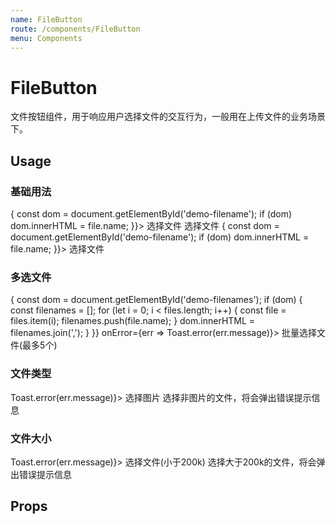```yaml
---
name: FileButton
route: /components/FileButton
menu: Components
---
```



# FileButton

文件按钮组件，用于响应用户选择文件的交互行为，一般用在上传文件的业务场景下。

## Usage

### 基础用法

<Playground>
  <FileButton
    type="primary"
    icon="file"
    onChange={file => {
      const dom = document.getElementById('demo-filename');
      if (dom) dom.innerHTML = file.name;
    }}>
    选择文件
  </FileButton>
  <FileButton icon="file" disabled={true}>
    选择文件
  </FileButton>
  <FileButton
    type="link"
    icon="file"
    onChange={file => {
      const dom = document.getElementById('demo-filename');
      if (dom) dom.innerHTML = file.name;
    }}>
    选择文件
  </FileButton>
  <div id="demo-filename" className="demo-container" />
</Playground>

### 多选文件

<Playground>
  <FileButton
    type="primary"
    multiple={true}
    maxCount={5}
    onChange={files => {
      const dom = document.getElementById('demo-filenames');
      if (dom) {
        const filenames = [];
        for (let i = 0; i < files.length; i++) {
          const file = files.item(i);
          filenames.push(file.name);
        }
        dom.innerHTML = filenames.join(',');
      }
    }}
    onError={err => Toast.error(err.message)}>
    批量选择文件(最多5个)
  </FileButton>
  <div id="demo-filenames" className="demo-container" />
</Playground>

### 文件类型

<Playground>
  <FileButton
    type="primary"
    icon="image"
    filters={['image/jpg', 'image/jpeg', 'image/png', 'image/gif']}
    filterError="只能选择图片"
    onError={err => Toast.error(err.message)}>
    选择图片
  </FileButton>
  <span className="demo-tip">选择非图片的文件，将会弹出错误提示信息</span>
</Playground>

### 文件大小

<Playground>
  <FileButton
    type="primary"
    maxSize={200}
    sizeError="文件大小超限"
    onError={err => Toast.error(err.message)}>
    选择文件(小于200k)
  </FileButton>
  <span className="demo-tip">选择大于200k的文件，将会弹出错误提示信息</span>
</Playground>

## Props

<PropsTable of={FileButton} />
